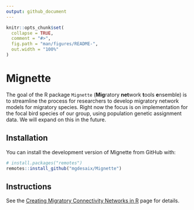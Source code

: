 ```yaml
---
output: github_document
---
```


<!-- README.md is generated from README.Rmd. Please edit that file -->

```r
knitr::opts_chunk$set(
  collapse = TRUE,
  comment = "#>",
  fig.path = "man/figures/README-",
  out.width = "100%"
)
```

# Mignette

<!-- badges: start -->
<!-- badges: end -->


The goal of the R package `Mignette` (**Mig**ratory **net**work **t**ools **e**nsemble) is to streamline the process for researchers to develop migratory network models for migratory species. Right now the focus is on implementation for the focal bird species of our group, using population genetic assignment data. We will expand on this in the future.

## Installation

You can install the development version of Mignette from GitHub with:

``` r
# install.packages("remotes")
remotes::install_github("mgdesaix/Mignette")
```

## Instructions

See the [Creating Migratory Connectivity Networks in R](https://mgdesaix.github.io/connectivity-book/) page for details.
